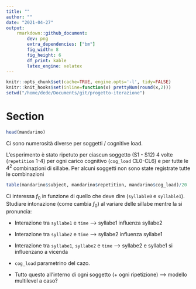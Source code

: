 ```yaml
---
title: ""
author: ""
date: "2021-04-27"
output: 
    rmarkdown::github_document:
        dev: png
        extra_dependencies: ["bm"]
        fig_width: 8
        fig_height: 6
        df_print: kable
        latex_engine: xelatex
---
```


```r
knitr::opts_chunk$set(cache=TRUE, engine.opts='-l', tidy=FALSE)
knitr::knit_hooks$set(inline=function(x) prettyNum(round(x,2)))
setwd("/home/dede/Documents/git/progetto-iterazione")
```

# Section #
```r
head(mandarino)
```

Ci sono numerosità diverse per soggetti / cognitive load.

L’esperimento è stato ripetuto per ciascun soggetto (S1 - S12) 4 volte (`repetition` 1-4) per ogni carico cognitivo (`cog_load` CL0-CL6) e per tutte le $4^2$ combinazioni di sillabe.
Per alcuni soggetti non sono state registrate tutte le combinazioni


```r
table(mandarino$subject, mandarino$repetition, mandarino$cog_load)/20
```

Ci interessa $f_0$ in funzione di quello che deve dire (`syllable0` e `syllable1`).
Studiare intonazione (come cambia $f_0$) al variare delle sillabe mentre la si pronuncia:

* Interazione tra `syllabe1` e `time` --> syllabe1 influenza syllabe2

* Interazione tra `syllabe2` e `time` --> syllabe2 influenza syllabe1

* Interazione tra  `syllabe1`, `syllabe2` e `time` --> syllabe2 e syllabe1 si influenzano a vicenda

* `cog_load` parametrino del cazo.

* Tutto questo all'interno di ogni soggetto (+ ogni ripetizione) --> modello multilevel a caso?

